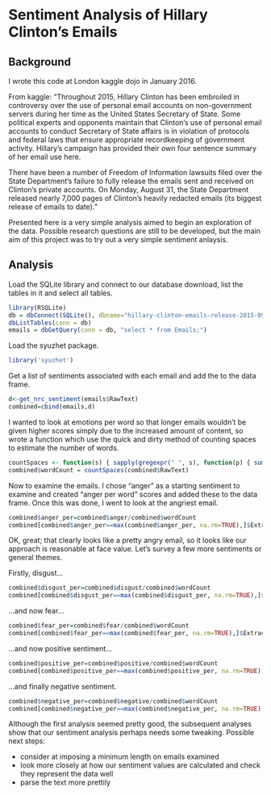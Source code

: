 # Sentiment Analysis of Hillary Clinton's Emails


## Background

I wrote this code at London kaggle dojo in January 2016.

From kaggle:
"Throughout 2015, Hillary Clinton has been embroiled in controversy over the use of personal email accounts on non-government servers during her time as the United States Secretary of State. Some political experts and opponents maintain that Clinton's use of personal email accounts to conduct Secretary of State affairs is in violation of protocols and federal laws that ensure appropriate recordkeeping of government activity. Hillary's campaign has provided their own four sentence summary of her email use here.

There have been a number of Freedom of Information lawsuits filed over the State Department's failure to fully release the emails sent and received on Clinton's private accounts. On Monday, August 31, the State Department released nearly 7,000 pages of Clinton's heavily redacted emails (its biggest release of emails to date)."

Presented here is a very simple analysis aimed to begin an exploration of the data.  Possible research questions are still to be developed, but the main aim of this project was to try out a very simple sentiment anlaysis.

## Analysis

Load the SQLite library and connect to our database download, list the tables in it and select all tables.
```r
library(RSQLite)
db = dbConnect(SQLite(), dbname="hillary-clinton-emails-release-2015-09-11-01-39-01/output/database.sqlite")
dbListTables(conn = db)
emails = dbGetQuery(conn = db, "select * from Emails;")

```

Load the syuzhet package.

```r
library('syuzhet')
```


Get a list of sentiments associated with each email and add the to the data frame.
```r
d<-get_nrc_sentiment(emails$RawText)
combined=cbind(emails,d)
```

I wanted to look at emotions per word so that longer emails wouldn't be given higher scores simply due to the increased amount of content, so wrote a function which use the quick and dirty method of counting spaces to estimate the number of words.

```r
countSpaces <- function(s) { sapply(gregexpr(" ", s), function(p) { sum(p>=0) } ) }
combined$wordCount = countSpaces(combined$RawText)
```

Now to examine the emails.  I chose "anger" as a starting sentiment to examine and created "anger per word" scores and added these to the data frame.  Once this was done, I went to look at the angriest email.

```r
combined$anger_per=combined$anger/combined$wordCount
combined[combined$anger_per==max(combined$anger_per, na.rm=TRUE),]$ExtractedBodyText
```
OK, great; that clearly looks like a pretty angry email, so it looks like our approach is reasonable at face value.  Let's survey a few more sentiments or general themes.

Firstly, disgust...
```r
combined$disgust_per=combined$disgust/combined$wordCount
combined[combined$disgust_per==max(combined$disgust_per, na.rm=TRUE),]$ExtractedBodyText
```
...and now fear...
```r
combined$fear_per=combined$fear/combined$wordCount
combined[combined$fear_per==max(combined$fear_per, na.rm=TRUE),]$ExtractedBodyText
```
...and now positive sentiment...
```r
combined$positive_per=combined$positive/combined$wordCount
combined[combined$positive_per==max(combined$positive_per, na.rm=TRUE),]$ExtractedBodyText
```
...and finally negative sentiment.
```r
combined$negative_per=combined$negative/combined$wordCount
combined[combined$negative_per==max(combined$negative_per, na.rm=TRUE),]$ExtractedBodyText
```

Although the first analysis seemed pretty good, the subsequent analyses show that our sentiment analysis perhaps needs some tweaking.  Possible next steps:

* consider at imposing a minimum length on emails examined
* look more closely at how our sentiment values are calculated and check they represent the data well
* parse the text more prettily

